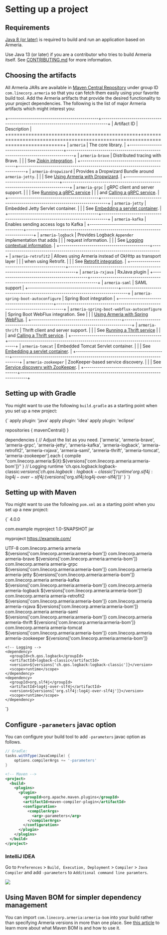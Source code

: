 
# Setting up a project

## Requirements

[Java 8 (or later)](https://adoptopenjdk.net/) is required to build and run an application based on Armeria.

<Tip>

Use Java 13 (or later) if you are a contributor who tries to build Armeria itself.
See [CONTRIBUTING.md](https://github.com/line/armeria/blob/master/CONTRIBUTING.md) for more information.
   
</Tip>

## Choosing the artifacts

All Armeria JARs are available in [Maven Central Repository](https://search.maven.org/search?q=g:com.linecorp.armeria%20-shaded)
under group ID `com.linecorp.armeria` so that you can fetch them easily using your favorite build tool.
Add the Armeria artifacts that provide the desired functionality to your project dependencies. The following is
the list of major Armeria artifacts which might interest you:

+---------------------------------------------+---------------------------------------------------------------------------------+
| Artifact ID                                 | Description                                                                     |
+=============================================+=================================================================================+
| `armeria`                                   | The core library.                                                               |
+---------------------------------------------+---------------------------------------------------------------------------------+
| `armeria-brave`                             | Distributed tracing with Brave.                                                 |
|                                             | See [Zipkin integration](/docs/advanced-zipkin).                                |
+---------------------------------------------+---------------------------------------------------------------------------------+
| `armeria-dropwizard`                        | Provides a Dropwizard Bundle around `armeria-jetty`.                            |
|                                             | See [Using Armeria with Dropwizard](/docs/advanced-dropwizard-integration).     |
+---------------------------------------------+---------------------------------------------------------------------------------+
| `armeria-grpc`                              | gRPC client and server support.                                                 |
|                                             | See [Running a gRPC service](/docs/server-grpc)                                 |
|                                             | and [Calling a gRPC service](/docs/client-grpc).                                |
+---------------------------------------------+---------------------------------------------------------------------------------+
| `armeria-jetty`                             | Embedded Jetty Servlet container.                                               |
|                                             |  See [Embedding a servlet container](/docs/server-servlet).                     |
+---------------------------------------------+---------------------------------------------------------------------------------+
| `armeria-kafka`                             | Enables sending access logs to Kafka                                            |
+---------------------------------------------+---------------------------------------------------------------------------------+
| `armeria-logback`                           | Provides Logback `Appender` implementation that adds                            |
|                                             | request information.                                                            |
|                                             | See [Logging contextual information](/docs/advanced-logging).                   |
+---------------------------------------------+---------------------------------------------------------------------------------+
| `armeria-retrofit2`                         | Allows using Armeria instead of OkHttp as transport layer                       |
|                                             | when using Retrofit.                                                            |
|                                             | See [Retrofit integration](/docs/client-retrofit).                              |
+---------------------------------------------+---------------------------------------------------------------------------------+
| `armeria-rxjava`                            | RxJava plugin                                                                   |
+---------------------------------------------+---------------------------------------------------------------------------------+
| `armeria-saml`                              | SAML support                                                                    |
+---------------------------------------------+---------------------------------------------------------------------------------+
| `armeria-spring-boot-autoconfigure`         | Spring Boot integration                                                         |
+---------------------------------------------+---------------------------------------------------------------------------------+
| `armeria-spring-boot-webflux-autoconfigure` | Spring Boot WebFlux integration. See                                            |
|                                             | [Using Armeria with Spring WebFlux](/docs/advanced-spring-webflux-integration). |
+---------------------------------------------+---------------------------------------------------------------------------------+
| `armeria-thrift`                            | Thrift client and server support.                                               |
|                                             | See [Running a Thrift service](/docs/server-thrift)                             |
|                                             | and [Calling a Thrift service](/docs/client-thrift).                            |
+---------------------------------------------+---------------------------------------------------------------------------------+
| `armeria-tomcat`                            | Embedded Tomcat Servlet container.                                              |
|                                             |  See [Embedding a servlet container](/docs/server-servlet).                     |
+---------------------------------------------+---------------------------------------------------------------------------------+
| `armeria-zookeeper`                         | ZooKeeper-based service discovery.                                              |
|                                             | See [Service discovery with ZooKeeper](/docs/advanced-zookeeper).               |
+---------------------------------------------+---------------------------------------------------------------------------------+

## Setting up with Gradle

You might want to use the following `build.gradle` as a starting point when you set up a new project:

<CodeBlock language="groovy">{`
apply plugin: 'java'
apply plugin: 'idea'
apply plugin: 'eclipse'
 
repositories {
    mavenCentral()
}
 
dependencies {
    // Adjust the list as you need.
    ['armeria',
     'armeria-brave',
     'armeria-grpc',
     'armeria-jetty',
     'armeria-kafka',
     'armeria-logback',
     'armeria-retrofit2',
     'armeria-rxjava',
     'armeria-saml',
     'armeria-thrift',
     'armeria-tomcat',
     'armeria-zookeeper'].each {
        compile "com.linecorp.armeria:\${it}:${versions['com.linecorp.armeria:armeria-bom']}"
    }
    // Logging
    runtime 'ch.qos.logback:logback-classic:${versions['ch.qos.logback:logback-classic']}'
    runtime 'org.slf4j:log4j-over-slf4j:${versions['org.slf4j:log4j-over-slf4j']}'
}
`}</CodeBlock>

## Setting up with Maven

You might want to use the following `pom.xml` as a starting point when you set up a new project:


<CodeBlock language="xml">{`
<project xmlns="http://maven.apache.org/POM/4.0.0"
         xmlns:xsi="http://www.w3.org/2001/XMLSchema-instance"
         xsi:schemaLocation="http://maven.apache.org/POM/4.0.0 http://maven.apache.org/xsd/maven-4.0.0.xsd">
  <modelVersion>4.0.0</modelVersion>

  <groupId>com.example</groupId>
  <artifactId>myproject</artifactId>
  <version>1.0-SNAPSHOT</version>
  <packaging>jar</packaging>

  <name>myproject</name>
  <url>https://example.com/</url>

  <properties>
    <project.build.sourceEncoding>UTF-8</project.build.sourceEncoding>
  </properties>

  <dependencies>
    <dependency>
      <groupId>com.linecorp.armeria</groupId>
      <artifactId>armeria</artifactId>
      <version>${versions['com.linecorp.armeria:armeria-bom']}</version>
    </dependency>
    <dependency>
      <groupId>com.linecorp.armeria</groupId>
      <artifactId>armeria-brave</artifactId>
      <version>${versions['com.linecorp.armeria:armeria-bom']}</version>
    </dependency>
    <dependency>
      <groupId>com.linecorp.armeria</groupId>
      <artifactId>armeria-grpc</artifactId>
      <version>${versions['com.linecorp.armeria:armeria-bom']}</version>
    </dependency>
    <dependency>
      <groupId>com.linecorp.armeria</groupId>
      <artifactId>armeria-jetty</artifactId>
      <version>${versions['com.linecorp.armeria:armeria-bom']}</version>
    </dependency>
    <dependency>
      <groupId>com.linecorp.armeria</groupId>
      <artifactId>armeria-kafka</artifactId>
      <version>${versions['com.linecorp.armeria:armeria-bom']}</version>
    </dependency>
    <dependency>
      <groupId>com.linecorp.armeria</groupId>
      <artifactId>armeria-logback</artifactId>
      <version>${versions['com.linecorp.armeria:armeria-bom']}</version>
    </dependency>
    <dependency>
      <groupId>com.linecorp.armeria</groupId>
      <artifactId>armeria-retrofit2</artifactId>
      <version>${versions['com.linecorp.armeria:armeria-bom']}</version>
    </dependency>
    <dependency>
      <groupId>com.linecorp.armeria</groupId>
      <artifactId>armeria-rxjava</artifactId>
      <version>${versions['com.linecorp.armeria:armeria-bom']}</version>
    </dependency>
    <dependency>
      <groupId>com.linecorp.armeria</groupId>
      <artifactId>armeria-saml</artifactId>
      <version>${versions['com.linecorp.armeria:armeria-bom']}</version>
    </dependency>
    <dependency>
      <groupId>com.linecorp.armeria</groupId>
      <artifactId>armeria-thrift</artifactId>
      <version>${versions['com.linecorp.armeria:armeria-bom']}</version>
    </dependency>
    <dependency>
      <groupId>com.linecorp.armeria</groupId>
      <artifactId>armeria-tomcat</artifactId>
      <version>${versions['com.linecorp.armeria:armeria-bom']}</version>
    </dependency>
    <dependency>
      <groupId>com.linecorp.armeria</groupId>
      <artifactId>armeria-zookeeper</artifactId>
      <version>${versions['com.linecorp.armeria:armeria-bom']}</version>
    </dependency>
 
    <!-- Logging -->
    <dependency>
      <groupId>ch.qos.logback</groupId>
      <artifactId>logback-classic</artifactId>
      <version>${versions['ch.qos.logback:logback-classic']}</version>
      <scope>runtime</scope>
    </dependency>
    <dependency>
      <groupId>org.slf4j</groupId>
      <artifactId>log4j-over-slf4j</artifactId>
      <version>${versions['org.slf4j:log4j-over-slf4j']}</version>
      <scope>runtime</scope>
    </dependency>
  </dependencies>
</project>
`}</CodeBlock>

## Configure `-parameters` javac option

You can configure your build tool to add `-parameters` javac option as follows.

```groovy
// Gradle:
tasks.withType(JavaCompile) {
    options.compilerArgs += '-parameters'
}
```

```xml
<!-- Maven -->
<project>
  <build>
    <plugins>
      <plugin>
        <groupId>org.apache.maven.plugins</groupId>
        <artifactId>maven-compiler-plugin</artifactId>
        <configuration>
          <compilerArgs>
            <arg>-parameters</arg>
          </compilerArgs>
        </configuration>
      </plugin>
    </plugins>
  </build>
</project>
```

### IntelliJ IDEA

Go to `Preferences` > `Build, Execution, Deployment` > `Compiler` > `Java Compiler` 
and add `-parameters` to `Additional command line paramters`.

![](../../images/intellij_javac_parameters.png)

## Using Maven BOM for simpler dependency management

You can import `com.linecorp.armeria:armeria-bom` into your build rather than specifying Armeria versions in
more than one place. See [this article](https://www.baeldung.com/spring-maven-bom) to learn more about what
Maven BOM is and how to use it.
